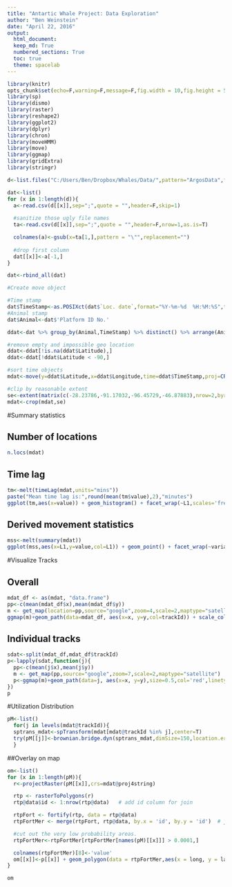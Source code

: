 ```yaml
---
title: "Antartic Whale Project: Data Exploration"
author: "Ben Weinstein"
date: "April 22, 2016"
output: 
  html_document:
  keep_md: True
  numbered_sections: True
  toc: true
  theme: spacelab
---
```


```r
library(knitr)
opts_chunk$set(echo=F,warning=F,message=F,fig.width = 10,fig.height = 5)
library(sp)
library(dismo)
library(raster)
library(reshape2)
library(ggplot2)
library(dplyr)
library(chron)
library(moveHMM)
library(move)
library(ggmap)
library(gridExtra)
library(stringr)
```

```r
d<-list.files("C:/Users/Ben/Dropbox/Whales/Data/",pattern="ArgosData",full.names = T)

dat<-list()
for (x in 1:length(d)){
  a<-read.csv(d[[x]],sep=";",quote = "",header=F,skip=1)
  
  #sanitize those ugly file names
  ta<-read.csv(d[[x]],sep=";",quote = "",header=F,nrow=1,as.is=T)

  colnames(a)<-gsub(x=ta[1,],pattern = "\"",replacement="")
  
  #drop first column
  dat[[x]]<-a[-1,]
}

dat<-rbind_all(dat)

#Create move object

#Time stamp
dat$TimeStamp<-as.POSIXct(dat$`Loc. date`,format="%Y-%m-%d  %H:%M:%S",tz="GMT")
#Animal stamp
dat$Animal<-dat$'Platform ID No.'

ddat<-dat %>% group_by(Animal,TimeStamp) %>% distinct() %>% arrange(Animal,TimeStamp)

#remove empty and impossible geo location
ddat<-ddat[!is.na(ddat$Latitude),]
ddat<-ddat[!ddat$Latitude < -90,]

#sort time objects
mdat<-move(y=ddat$Latitude,x=ddat$Longitude,time=ddat$TimeStamp,proj=CRS("+proj=longlat +ellps=WGS84"),animal=ddat$'Platform ID No.')

#clip by reasonable extent
se<-extent(matrix(c(-28.23786,-91.17032,-96.45729,-46.87883),nrow=2,byrow=T))
mdat<-crop(mdat,se)
```

#Summary statistics

## Number of locations
```r
n.locs(mdat)
```

## Time lag

```r
tm<-melt(timeLag(mdat,units="mins"))
paste("Mean time lag is:",round(mean(tm$value),2),"minutes")
ggplot(tm,aes(x=value)) + geom_histogram() + facet_wrap(~L1,scales='free') + ggtitle("Time Lag") + xlab("Minutes") + theme_bw()
```

## Derived movement statistics
```r
mss<-melt(summary(mdat))
ggplot(mss,aes(x=L1,y=value,col=L1)) + geom_point() + facet_wrap(~variable,scales="free") + ggtitle("Average Movement") + xlab("Individual") + theme_bw() + theme(axis.text.x = element_blank()) + scale_fill_discrete(guide=F)

```

#Visualize Tracks

## Overall
```r
mdat_df <- as(mdat, "data.frame")
pp<-c(mean(mdat_df$x),mean(mdat_df$y))
m <- get_map(location=pp,source="google",zoom=4,scale=2,maptype="satellite")
ggmap(m)+geom_path(data=mdat_df, aes(x=x, y=y,col=trackId)) + scale_color_discrete(guide=F)
```

## Individual tracks

```r
sdat<-split(mdat_df,mdat_df$trackId)
p<-lapply(sdat,function(j){
  pp<-c(mean(j$x),mean(j$y))
  m <- get_map(pp,source="google",zoom=7,scale=2,maptype="satellite")
  p<-ggmap(m)+geom_path(data=j, aes(x=x, y=y),size=0.5,col='red',linetype='dashed')  + theme_inset()
})
p
```

#Utilization Distribution

```r
pM<-list()
  for(j in levels(mdat@trackId)){
  sptrans_mdat<-spTransform(mdat[mdat@trackId %in% j],center=T)
  try(pM[[j]]<-brownian.bridge.dyn(sptrans_mdat,dimSize=150,location.error = 20))
  }
```

##Overlay on map

```r
om<-list()
for (x in 1:length(pM)){
  r<-projectRaster(pM[[x]],crs=mdat@proj4string)

  rtp <- rasterToPolygons(r)
  rtp@data$id <- 1:nrow(rtp@data)   # add id column for join

  rtpFort <- fortify(rtp, data = rtp@data)
  rtpFortMer <- merge(rtpFort, rtp@data, by.x = 'id', by.y = 'id')  # join data

  #cut out the very low probability areas.
  rtpFortMer<-rtpFortMer[rtpFortMer[names(pM)[[x]]] > 0.0001,]

  colnames(rtpFortMer)[8]<-'value'
  om[[x]]<-p[[x]] + geom_polygon(data = rtpFortMer,aes(x = long, y = lat, group = group,fill=value), alpha = 0.7, size = 0) +  scale_fill_gradientn(colours = topo.colors(255))
}

om
```

